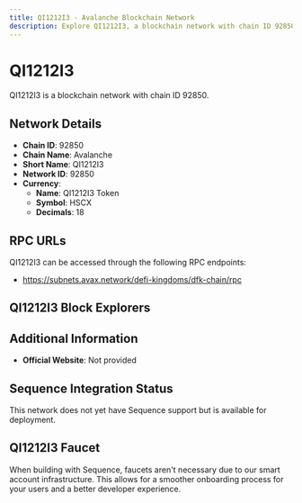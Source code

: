 ```yaml
--- 
title: QI1212I3 - Avalanche Blockchain Network
description: Explore QI1212I3, a blockchain network with chain ID 92850. Learn about its native currency, QI1212I3 Token, and how to interact with the network.
---
```


# QI1212I3

QI1212I3 is a blockchain network with chain ID 92850.

## Network Details

- **Chain ID**: 92850
- **Chain Name**: Avalanche
- **Short Name**: QI1212I3
- **Network ID**: 92850
- **Currency**: 
  - **Name**: QI1212I3 Token
  - **Symbol**: HSCX
  - **Decimals**: 18

## RPC URLs

QI1212I3 can be accessed through the following RPC endpoints:

- https://subnets.avax.network/defi-kingdoms/dfk-chain/rpc

## QI1212I3 Block Explorers



## Additional Information

- **Official Website**: Not provided

## Sequence Integration Status

This network does not yet have Sequence support but is available for deployment.

## QI1212I3 Faucet

When building with Sequence, faucets aren't necessary due to our smart account infrastructure. This allows for a smoother onboarding process for your users and a better developer experience.
